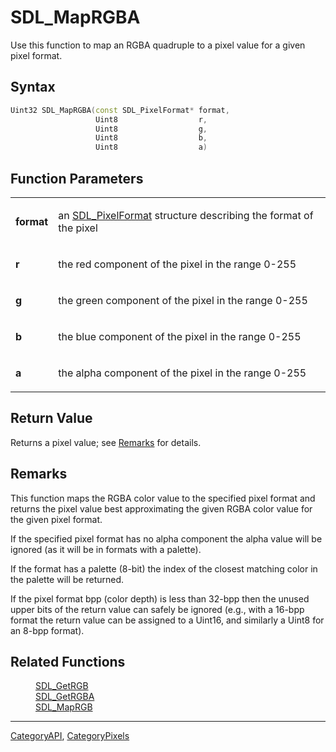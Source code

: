 
= SDL_MapRGBA =
Use this function to map an RGBA quadruple to a pixel value for a given pixel format.


== Syntax ==
<syntaxhighlight lang='c++'>
Uint32 SDL_MapRGBA(const SDL_PixelFormat* format,
                   Uint8                  r, 
                   Uint8                  g, 
                   Uint8                  b,
                   Uint8                  a)
</syntaxhighlight>

== Function Parameters ==
{|
|'''format'''
|an [[SDL_PixelFormat]] structure describing the format of the pixel
|-
|'''r'''
|the red component of the pixel in the range 0-255
|-
|'''g'''
|the green component of the pixel in the range 0-255
|-
|'''b'''
|the blue component of the pixel in the range 0-255
|-
|'''a'''
|the alpha component of the pixel in the range 0-255
|}

== Return Value ==
Returns a pixel value; see [[#Remarks|Remarks]] for details.

== Remarks ==
This function maps the RGBA color value to the specified pixel format and returns the pixel value best approximating the given RGBA color value for the given pixel format.

If the specified pixel format has no alpha component the alpha value will be ignored (as it will be in formats with a palette).

If the format has a palette (8-bit) the index of the closest matching color in the palette will be returned.

If the pixel format bpp (color depth) is less than 32-bpp then the unused upper bits of the return value can safely be ignored (e.g., with a 16-bpp format the return value can be assigned to a Uint16, and similarly a Uint8 for an 8-bpp format). 

== Related Functions ==
:[[SDL_GetRGB]]
:[[SDL_GetRGBA]]
:[[SDL_MapRGB]]

----
[[CategoryAPI]], [[CategoryPixels]]
